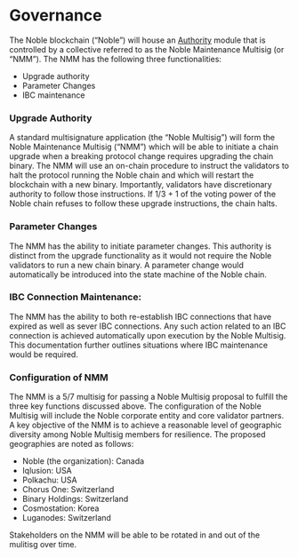 # Governance

The Noble blockchain (“Noble”) will house an [Authority](../modules/authority.mdx) module that is controlled by a collective referred to as the Noble Maintenance 
Multisig (or “NMM”). The NMM has the following three functionalities:

- Upgrade authority
- Parameter Changes
- IBC maintenance

### Upgrade Authority 

A standard multisignature application (the “Noble Multisig”) will form the Noble Maintenance Multisig (“NMM”) which will be able to initiate a chain upgrade when a breaking protocol change requires upgrading the chain binary. The NMM will use an on-chain procedure to instruct the validators to halt the protocol running the Noble chain and which will restart the blockchain with a new binary. Importantly, validators have discretionary authority to follow those instructions. If 1/3 + 1 of the voting power of the Noble chain refuses to follow these upgrade instructions, the chain halts.

### Parameter Changes

The NMM has the ability to initiate parameter changes. This authority is distinct from the upgrade functionality as it would not require the Noble validators to run a new chain binary. A parameter change would automatically be introduced into the state machine of the Noble chain.

### IBC Connection Maintenance:

The NMM has the ability to both re-establish IBC connections that have expired as well as sever IBC connections. Any such action related to an IBC connection is achieved automatically upon execution by the Noble Multisig. This documentation further outlines situations where IBC maintenance would be required.

### Configuration of NMM

The NMM is a 5/7 multisig for passing a Noble Multisig proposal to fulfill the three key functions discussed above. The configuration of the Noble Multisig will include the Noble corporate entity and core validator partners. A key objective of the NMM is to achieve a reasonable level of geographic diversity among Noble Multisig members for resilience. The proposed geographies are noted as follows:

- Noble (the organization): Canada 
- Iqlusion: USA 
- Polkachu: USA 
- Chorus One: Switzerland
- Binary Holdings: Switzerland 
- Cosmostation: Korea  
- Luganodes: Switzerland  

Stakeholders on the NMM will be able to be rotated in and out of the mulitisg over time. 